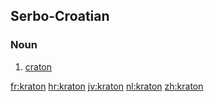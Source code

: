 ==Serbo-Croatian==

===Noun===
{{hr-noun|g=m|kratoni}}

# {{geology|lang=sh}} [[craton]]

[[fr:kraton]]
[[hr:kraton]]
[[jv:kraton]]
[[nl:kraton]]
[[zh:kraton]]